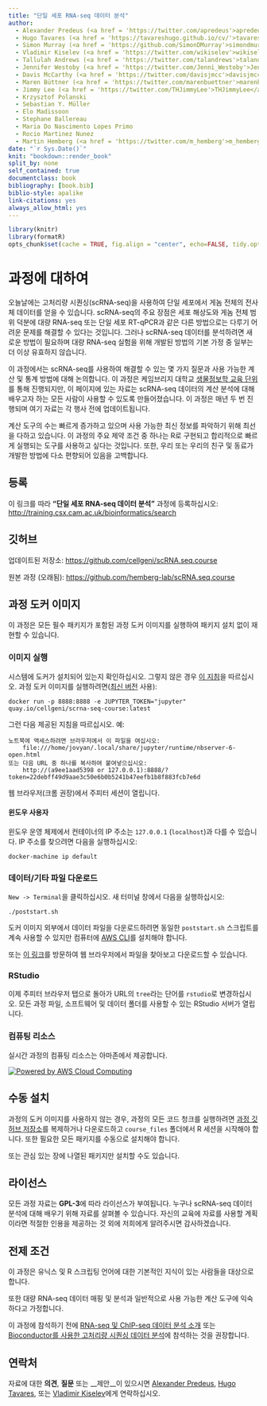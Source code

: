 ```yaml
--- 
title: "단일 세포 RNA-seq 데이터 분석"
author: 
  - Alexander Predeus (<a href = 'https://twitter.com/apredeus'>apredeus</a>)
  - Hugo Tavares (<a href = 'https://tavareshugo.github.io/cv/'>tavareshugo</a>)
  - Simon Murray (<a href = 'https://github.com/SimonDMurray'>simondmurray</a>)
  - Vladimir Kiselev (<a href = 'https://twitter.com/wikiselev'>wikiselev</a>)
  - Tallulah Andrews (<a href = 'https://twitter.com/talandrews'>talandrews</a>)
  - Jennifer Westoby (<a href = 'https://twitter.com/Jenni_Westoby'>Jenni_Westoby</a>)
  - Davis McCarthy (<a href = 'https://twitter.com/davisjmcc'>davisjmcc</a>)
  - Maren Büttner (<a href = 'https://twitter.com/marenbuettner'>marenbuettner</a>)
  - Jimmy Lee (<a href = 'https://twitter.com/THJimmyLee'>THJimmyLee</a>)
  - Krzysztof Polanski
  - Sebastian Y. Müller
  - Elo Madissoon
  - Stephane Ballereau
  - Maria Do Nascimento Lopes Primo
  - Rocio Martinez Nunez
  - Martin Hemberg (<a href = 'https://twitter.com/m_hemberg'>m_hemberg</a>)
date: "`r Sys.Date()`"
knit: "bookdown::render_book"
split_by: none
self_contained: true
documentclass: book
bibliography: [book.bib]
biblio-style: apalike
link-citations: yes
always_allow_html: yes
---
```


```r
library(knitr)
library(formatR)
opts_chunk$set(cache = TRUE, fig.align = "center", echo=FALSE, tidy.opts=list(width.cutoff=80), tidy=TRUE)
```

# 과정에 대하여

<!-- > > <span style="color:red">__중요!__ 이 과정은 __2019년 5월 23일 - 24일, 양일간 오전 9시부터 오후 5시까지 영국 런던 시간__으로 진행됩니다. 또한 YouTube의 [생물정보학 교육 채널](https://www.youtube.com/channel/UCsc6r6UKxb2qRcDQPix2L5A)에서 __실시간 방송__될 예정입니다. 방송에 참여해주세요!</span> -->

오늘날에는 고처리량 시퀀싱(scRNA-seq)을 사용하여 단일 세포에서 게놈 전체의 전사체 데이터를 얻을 수 있습니다. scRNA-seq의 주요 장점은 세포 해상도와 게놈 전체 범위 덕분에 대량 RNA-seq 또는 단일 세포 RT-qPCR과 같은 다른 방법으로는 다루기 어려운 문제를 해결할 수 있다는 것입니다. 그러나 scRNA-seq 데이터를 분석하려면 새로운 방법이 필요하며 대량 RNA-seq 실험을 위해 개발된 방법의 기본 가정 중 일부는 더 이상 유효하지 않습니다.

이 과정에서는 scRNA-seq를 사용하여 해결할 수 있는 몇 가지 질문과 사용 가능한 계산 및 통계 방법에 대해 논의합니다. 이 과정은 케임브리지 대학교 <a href="http://training.csx.cam.ac.uk/bioinformatics/" target="blank">생물정보학 교육 단위</a>를 통해 진행되지만, 이 페이지에 있는 자료는 scRNA-seq 데이터의 계산 분석에 대해 배우고자 하는 모든 사람이 사용할 수 있도록 만들어졌습니다. 이 과정은 매년 두 번 진행되며 여기 자료는 각 행사 전에 업데이트됩니다.

계산 도구의 수는 빠르게 증가하고 있으며 사용 가능한 최신 정보를 파악하기 위해 최선을 다하고 있습니다. 이 과정의 주요 제약 조건 중 하나는 R로 구현되고 합리적으로 빠르게 실행되는 도구를 사용하고 싶다는 것입니다. 또한, 우리 또는 우리의 친구 및 동료가 개발한 방법에 다소 편향되어 있음을 고백합니다.

## 등록

이 링크를 따라 __"단일 세포 RNA-seq 데이터 분석"__ 과정에 등록하십시오:
<a href="http://training.csx.cam.ac.uk/bioinformatics/search" target="blank">http://training.csx.cam.ac.uk/bioinformatics/search</a>

## 깃허브

업데이트된 저장소: <a href="https://github.com/cellgeni/scRNA.seq.course" target="blank">https://github.com/cellgeni/scRNA.seq.course</a>

원본 과정 (오래됨): <a href="https://github.com/hemberg-lab/scRNA.seq.course" target="blank">https://github.com/hemberg-lab/scRNA.seq.course</a>


## 과정 도커 이미지

이 과정은 모든 필수 패키지가 포함된 과정 도커 이미지를 실행하여 패키지 설치 없이 재현할 수 있습니다.

### 이미지 실행
시스템에 도커가 설치되어 있는지 확인하십시오. 그렇지 않은 경우 [이 지침](https://docs.docker.com/engine/installation/)을 따르십시오.
과정 도커 이미지를 실행하려면([최신 버전](https://quay.io/repository/cellgeni/scrna-seq-course?tab=tags) 사용):

```
docker run -p 8888:8888 -e JUPYTER_TOKEN="jupyter" quay.io/cellgeni/scrna-seq-course:latest
```

그런 다음 제공된 지침을 따르십시오. 예:
```
노트북에 액세스하려면 브라우저에서 이 파일을 여십시오:
    file:///home/jovyan/.local/share/jupyter/runtime/nbserver-6-open.html
또는 다음 URL 중 하나를 복사하여 붙여넣으십시오:
    http://(a9ee1aad5398 or 127.0.0.1):8888/?token=22debff49d9aae3c50e6b0b5241b47eefb1b8f883fcb7e6d
```

웹 브라우저(크롬 권장)에서 주피터 세션이 열립니다.

#### 윈도우 사용자

윈도우 운영 체제에서 컨테이너의 IP 주소는 `127.0.0.1` (`localhost`)과 다를 수 있습니다. IP 주소를 찾으려면 다음을 실행하십시오:
```
docker-machine ip default
```

### 데이터/기타 파일 다운로드

`New -> Terminal`을 클릭하십시오. 새 터미널 창에서 다음을 실행하십시오:
```
./poststart.sh
```

도커 이미지 외부에서 데이터 파일을 다운로드하려면 동일한 `poststart.sh` 스크립트를 계속 사용할 수 있지만 컴퓨터에 [AWS CLI](https://docs.aws.amazon.com/cli/latest/userguide/install-bundle.html)를 설치해야 합니다.

또는 [이 링크](https://singlecellcourse.cog.sanger.ac.uk/index.html?prefix=data/)를 방문하여 웹 브라우저에서 파일을 찾아보고 다운로드할 수 있습니다.

### RStudio

이제 주피터 브라우저 탭으로 돌아가 URL의 `tree`라는 단어를 `rstudio`로 변경하십시오. 모든 과정 파일, 소프트웨어 및 데이터 폴더를 사용할 수 있는 RStudio 서버가 열립니다.

### 컴퓨팅 리소스

실시간 과정의 컴퓨팅 리소스는 아마존에서 제공합니다.

<a href="https://aws.amazon.com/what-is-cloud-computing"><img src="https://d0.awsstatic.com/logos/powered-by-aws.png" alt="Powered by AWS Cloud Computing"></a>


## 수동 설치

과정의 도커 이미지를 사용하지 않는 경우, 과정의 모든 코드 청크를 실행하려면 [과정 깃허브 저장소](https://github.com/cellgeni/scRNA.seq.course)를 복제하거나 다운로드하고 `course_files` 폴더에서 R 세션을 시작해야 합니다. 또한 필요한 모든 패키지를 수동으로 설치해야 합니다.

또는 관심 있는 장에 나열된 패키지만 설치할 수도 있습니다.

## 라이선스
모든 과정 자료는 <b>GPL-3</b>에 따라 라이선스가 부여됩니다. 누구나 scRNA-seq 데이터 분석에 대해 배우기 위해 자료를 살펴볼 수 있습니다. 자신의 교육에 자료를 사용할 계획이라면 적절한 인용을 제공하는 것 외에 저희에게 알려주시면 감사하겠습니다.

## 전제 조건

이 과정은 유닉스 및 R 스크립팅 언어에 대한 기본적인 지식이 있는 사람들을 대상으로 합니다.

또한 대량 RNA-seq 데이터 매핑 및 분석과 일반적으로 사용 가능한 계산 도구에 익숙하다고 가정합니다.

이 과정에 참석하기 전에 [RNA-seq 및 ChIP-seq 데이터 분석 소개](http://training.csx.cam.ac.uk/bioinformatics/search) 또는 [Bioconductor를 사용한 고처리량 시퀀싱 데이터 분석](http://training.csx.cam.ac.uk/bioinformatics/search)에 참석하는 것을 권장합니다.

## 연락처

자료에 대한 __의견__, __질문__ 또는 __제안__이 있으시면 <a href="mailto:predeus@gmail.com">Alexander Predeus</a>, <a href="mailto:hugo.tavares@slcu.cam.ac.uk">Hugo Tavares</a>, 또는 <a href="mailto:vladimir.yu.kiselev@gmail.com">Vladimir Kiselev</a>에게 연락하십시오.